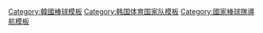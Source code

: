[[Category:韓國棒球模板|Category:韓國棒球模板]]
[[Category:韩国体育国家队模板|Category:韩国体育国家队模板]]
[[Category:國家棒球隊導航模板|Category:國家棒球隊導航模板]]